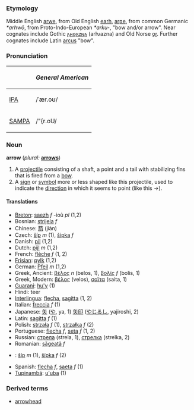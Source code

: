 ===Etymology===
Middle English [[arwe]], from Old English [[earh]], [[arƿe]], from common Germanic ''*arhwō'', from Proto-Indo-European ''*arku-'', "bow and/or arrow".  Near cognates include Gothic [[𐌰𐍂𐍈𐌰𐌶𐌽𐌰]] (arƕazna) and Old Norse [[ǫr]].
Further cognates include Latin [[arcus]] "bow". 

===Pronunciation===
{| border=1 cellpadding=5
! !! ''General American'' 
|-
| [[IPA]] || /ˈær.oʊ/
|- 
| [[SAMPA]] || /"{r.oU/
|}


===Noun===
'''arrow''' (''plural:'' '''[[arrows]]''')
#A [[projectile]] consisting of a shaft, a point and a tail with stabilizing fins that is fired from a [[bow]].
#A [[sign]] or [[symbol]] more or less shaped like this projectile, used to indicate the [[direction]] in which it seems to point (like this <math>\to</math>).

====Translations====
*[[Breton]]: [[saezh]] ''f'' -ioù ''pl'' (1,2)
*Bosnian: [[strijela]] ''f''
*Chinese: [[箭]] (jiàn)
*Czech: [[šíp]]  ''m'' (1), [[šipka]]  ''f'' 
*Danish: [[pil]] (1,2)
*Dutch: [[pijl]] ''m'' (1,2)
*French: [[flèche]] ''f'' (1, 2)
*[[Frisian]]: [[pylk]] (1,2)
*German: [[Pfeil]] ''m'' (1,2)
*Greek, Ancient: [[βέλος]] ''n'' (belos, 1), [[βολίς]] ''f'' (bolis, 1)
*Greek, Modern: [[βέλος]] (velos), [[σαϊτα]] (saita, 1)
*[[Guarani]]: [[hu'y]] (1)
*Hindi: teer
*[[Interlingua]]: [[flecha]], [[sagitta]] (1, 2)
*Italian: [[freccia]] ''f'' (1)
*Japanese: [[矢]] ([[や]], ya, 1) [[矢印]] ([[やじるし]], yajiroshi, 2)
*Latin: [[sagitta]] ''f'' (1)
*Polish: [[strzała]] ''f'' (1), [[strzałka]] ''f'' (2)
*Portuguese: [[flecha]] ''f'', [[seta]] ''f'' (1, 2)
*Russian: [[стрела]] (strela, 1), [[стрелка]] (strelka, 2)
*Romanian: [[săgeată]] ''f''
*{{sk}}: [[šíp#Slovak|šíp]] ''m'' (1), [[šípka#Slovak|šípka]] ''f'' (2)
*Spanish: [[flecha]] ''f'', [[saeta]] ''f'' (1)
*[[Tupinambá]]: [[u'uba]] (1)

===Derived terms===
*[[arrowhead]]
